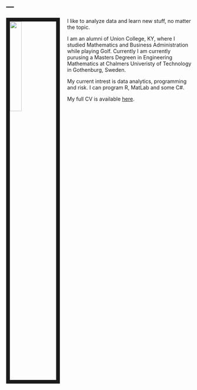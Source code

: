 ---
---

<link rel="stylesheet" href="styles.css" type="text/css">

<img src="fig/profil_bild.jpg" style="width:25%; border:10px solid; margin-right: 20px" align="left">

I like to analyze data and learn new stuff, no matter the topic.

I am an alumni of Union College, KY, where I studied Mathematics and Business Administration while playing Golf. Currently I am currently purusing a Masters Degreen in Engineering Mathematics at Chalmers Univeristy of Technology in Gothenburg, Sweden. 

My current intrest is data analytics, programming and risk. I can program R, MatLab and some C#.





My full CV is available [here](Files//Eriks_CV-6.pdf).